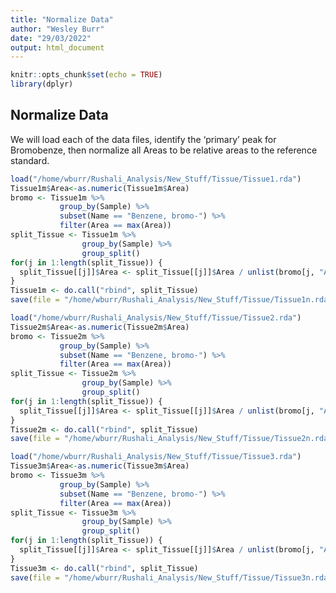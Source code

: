 ```yaml
---
title: "Normalize Data"
author: "Wesley Burr"
date: "29/03/2022"
output: html_document
---
```


```r
knitr::opts_chunk$set(echo = TRUE)
library(dplyr)
```

## Normalize Data

We will load each of the data files, identify the 'primary' peak for
Bromobenze, then normalize all Areas to be relative areas to the
reference standard.

```r
load("/home/wburr/Rushali_Analysis/New_Stuff/Tissue/Tissue1.rda")
Tissue1m$Area<-as.numeric(Tissue1m$Area)
bromo <- Tissue1m %>% 
           group_by(Sample) %>% 
           subset(Name == "Benzene, bromo-") %>%
           filter(Area == max(Area))
split_Tissue <- Tissue1m %>% 
                group_by(Sample) %>%
                group_split()
for(j in 1:length(split_Tissue)) {
  split_Tissue[[j]]$Area <- split_Tissue[[j]]$Area / unlist(bromo[j, "Area"])
}
Tissue1m <- do.call("rbind", split_Tissue)
save(file = "/home/wburr/Rushali_Analysis/New_Stuff/Tissue/Tissue1n.rda", Tissue1m)
```

```r
load("/home/wburr/Rushali_Analysis/New_Stuff/Tissue/Tissue2.rda")
Tissue2m$Area<-as.numeric(Tissue2m$Area)
bromo <- Tissue2m %>% 
           group_by(Sample) %>% 
           subset(Name == "Benzene, bromo-") %>%
           filter(Area == max(Area))
split_Tissue <- Tissue2m %>% 
                group_by(Sample) %>%
                group_split()
for(j in 1:length(split_Tissue)) {
  split_Tissue[[j]]$Area <- split_Tissue[[j]]$Area / unlist(bromo[j, "Area"])
}
Tissue2m <- do.call("rbind", split_Tissue)
save(file = "/home/wburr/Rushali_Analysis/New_Stuff/Tissue/Tissue2n.rda", Tissue2m)
```

```r
load("/home/wburr/Rushali_Analysis/New_Stuff/Tissue/Tissue3.rda")
Tissue3m$Area<-as.numeric(Tissue3m$Area)
bromo <- Tissue3m %>% 
           group_by(Sample) %>% 
           subset(Name == "Benzene, bromo-") %>%
           filter(Area == max(Area))
split_Tissue <- Tissue3m %>% 
                group_by(Sample) %>%
                group_split()
for(j in 1:length(split_Tissue)) {
  split_Tissue[[j]]$Area <- split_Tissue[[j]]$Area / unlist(bromo[j, "Area"])
}
Tissue3m <- do.call("rbind", split_Tissue)
save(file = "/home/wburr/Rushali_Analysis/New_Stuff/Tissue/Tissue3n.rda", Tissue3m)
```

